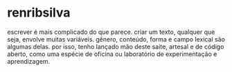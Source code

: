 # renribsilva

escrever é mais complicado do que parece. criar um texto, qualquer que seja, envolve
muitas variáveis. gênero, conteúdo, forma e campo lexical são algumas delas. 
por isso, tenho lançado mão deste saite, artesal e de código aberto, 
como uma espécie de oficina ou laboratório de experimentação e aprendizagem.

